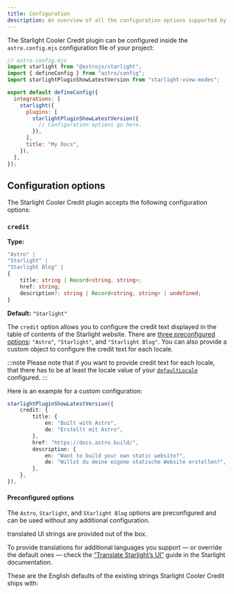 ```yaml
---
title: Configuration
description: An overview of all the configuration options supported by the Starlight Cooler Credit plugin.
---
```


The Starlight Cooler Credit plugin can be configured inside the `astro.config.mjs` configuration file of your project:

```js {11}
// astro.config.mjs
import starlight from "@astrojs/starlight";
import { defineConfig } from "astro/config";
import starlightPluginShowLatestVersion from "starlight-view-modes";

export default defineConfig({
  integrations: [
    starlight({
      plugins: [
        starlightPluginShowLatestVersion({
          // Configuration options go here.
        }),
      ],
      title: "My Docs",
    }),
  ],
});
```

## Configuration options

The Starlight Cooler Credit plugin accepts the following configuration options:

### `credit`

**Type:**

```ts
"Astro" |
"Starlight" |
"Starlight Blog" |
{
    title: string | Record<string, string>;
    href: string;
    description?: string | Record<string, string> | undefined;
}
```

**Default:** `"Starlight"`

The `credit` option allows you to configure the credit text displayed in the table of contents of the Starlight website. There are [three preconfigured options](#preconfigured-options): `"Astro"`, `"Starlight"`, and `"Starlight Blog"`. You can also provide a custom object to configure the credit text for each locale.

:::note
Please note that if you want to provide credit text for each locale, that there has to be at least the locale value of your [`defaultLocale`](https://starlight.astro.build/reference/configuration/#defaultlocale) configured.
:::

Here is an example for a custom configuration:

```ts
starlightPluginShowLatestVersion({
    credit: {
        title: {
            en: "Built with Astro",
            de: "Erstellt mit Astro",
        },
        href: "https://docs.astro.build/",
        description: {
            en: "Want to build your own static website?",
            de: "Willst du deine eigene statische Website erstellen?",
        },
    },
}),
```

#### Preconfigured options

The `Astro`, `Starlight`, and `Starlight Blog` options are preconfigured and can be used without any additional configuration.


<LanguagesList startsSentence /> translated UI strings are provided out of the box.

To provide translations for additional languages you support — or override the default ones — check the [“Translate Starlight’s UI”](https://starlight.astro.build/guides/i18n/#translate-starlights-ui) guide in the Starlight documentation.

These are the English defaults of the existing strings Starlight Cooler Credit ships with:

<TranslationsList />

